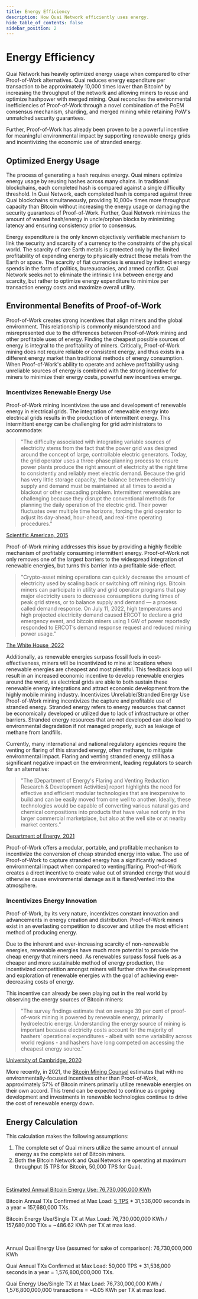 ```yaml
---
title: Energy Efficiency
description: How Quai Network efficiently uses energy.
hide_table_of_contents: false
sidebar_position: 2
---
```


# Energy Efficiency

Quai Network has heavily optimized energy usage when compared to other Proof-of-Work alternatives. Quai reduces energy expenditure per transaction to be approximately 10,000 times lower than Bitcoin\* by increasing the throughput of the network and allowing miners to reuse and optimize hashpower with merged mining. Quai reconciles the environmental inefficiencies of Proof-of-Work through a novel combination of the PoEM consensus mechanism, sharding, and merged mining while retaining PoW's unmatched security guarantees.

Further, Proof-of-Work has already been proven to be a powerful incentive for meaningful environmental impact by supporting renewable energy grids and incentivizing the economic use of stranded energy.

## Optimized Energy Usage

The process of generating a hash requires energy. Quai miners optimize energy usage by reusing hashes across many chains. In traditional blockchains, each completed hash is compared against a single difficulty threshold. In Quai Network, each completed hash is compared against three Quai blockchains simultaneously, providing 10,000+ times more throughput capacity than Bitcoin without increasing the energy usage or damaging the security guarantees of Proof-of-Work. Further, Quai Network minimizes the amount of wasted hash/energy in uncle/orphan blocks by minimizing latency and ensuring consistency prior to consensus.

Energy expenditure is the only known objectively verifiable mechanism to link the security and scarcity of a currency to the constraints of the physical world. The scarcity of rare Earth metals is protected only by the limited profitability of expending energy to physically extract those metals from the Earth or space. The scarcity of fiat currencies is ensured by indirect energy spends in the form of politics, bureaucracies, and armed conflict.
Quai Network seeks not to eliminate the intrinsic link between energy and scarcity, but rather to optimize energy expenditure to minimize per transaction energy costs and maximize overall utility.

## Environmental Benefits of Proof-of-Work

Proof-of-Work creates strong incentives that align miners and the global environment. This relationship is commonly misunderstood and misrepresented due to the differences between Proof-of-Work mining and other profitable uses of energy.
Finding the cheapest possible sources of energy is integral to the profitability of miners. Critically, Proof-of-Work mining does not require reliable or consistent energy, and thus exists in a different energy market than traditional methods of energy consumption. When Proof-of-Work's ability to operate and achieve profitability using unreliable sources of energy is combined with the strong incentive for miners to minimize their energy costs, powerful new incentives emerge.

### Incentivizes Renewable Energy Use

Proof-of-Work mining incentivizes the use and development of renewable energy in electrical grids. The integration of renewable energy into electrical grids results in the production of intermittent energy. This intermittent energy can be challenging for grid administrators to accommodate:

> "The difficulty associated with integrating variable sources of electricity stems from the fact that the power grid was designed around the concept of large, controllable electric generators. Today, the grid operator uses a three-phase planning process to ensure power plants produce the right amount of electricity at the right time to consistently and reliably meet electric demand. Because the grid has very little storage capacity, the balance between electricity supply and demand must be maintained at all times to avoid a blackout or other cascading problem.
> Intermittent renewables are challenging because they disrupt the conventional methods for planning the daily operation of the electric grid. Their power fluctuates over multiple time horizons, forcing the grid operator to adjust its day-ahead, hour-ahead, and real-time operating procedures."

[Scientific American, 2015](https://blogs.scientificamerican.com/plugged-in/renewable-energy-intermittency-explained-challenges-solutions-and-opportunities/)

Proof-of-Work mining addresses this issue by providing a highly flexible mechanism of profitably consuming intermittent energy. Proof-of-Work not only removes one of the largest barriers to the widespread integration of renewable energies, but turns this barrier into a profitable side-effect.

> "Crypto-asset mining operations can quickly decrease the amount of electricity used by scaling back or switching off mining rigs. Bitcoin miners can participate in utility and grid operator programs that pay major electricity users to decrease consumptions during times of peak grid stress, or to balance supply and demand — a process called demand response. On July 11, 2022, high temperatures and high projected electricity demand caused ERCOT to declare a grid emergency event, and bitcoin miners using 1 GW of power reportedly responded to ERCOT’s demand response request and reduced mining power usage."

[The White House, 2022](https://www.whitehouse.gov/wp-content/uploads/2022/09/09-2022-Crypto-Assets-and-Climate-Report.pdf)

Additionally, as renewable energies surpass fossil fuels in cost-effectiveness, miners will be incentivized to mine at locations where renewable energies are cheapest and most plentiful. This feedback loop will result in an increased economic incentive to develop renewable energies around the world, as electrical grids are able to both sustain these renewable energy integrations and attract economic development from the highly mobile mining industry.
Incentivizes Unreliable/Stranded Energy Use
Proof-of-Work mining incentivizes the capture and profitable use of stranded energy. Stranded energy refers to energy resources that cannot be economically developed or utilized due to lack of infrastructure or other barriers. Stranded energy resources that are not developed can also lead to environmental degradation if not managed properly, such as leakage of methane from landfills.

Currently, many international and national regulatory agencies require the venting or flaring of this stranded energy, often methane, to mitigate environmental impact. Flaring and venting stranded energy still has a significant negative impact on the environment, leading regulators to search for an alternative:

> "The [Department of Energy's Flaring and Venting Reduction Research & Development Activities] report highlights the need for effective and efficient modular technologies that are inexpensive to build and can be easily moved from one well to another. Ideally, these technologies would be capable of converting various natural gas and chemical compositions into products that have value not only in the larger commercial marketplace, but also at the well site or at nearby market centers."

[Department of Energy, 2021](https://www.energy.gov/fecm/articles/doe-flaring-and-venting-rd-reducing-emissions-and-developing-valuable-low-carbon)

Proof-of-Work offers a modular, portable, and profitable mechanism to incentivize the conversion of cheap stranded energy into value. The use of Proof-of-Work to capture stranded energy has a significantly reduced environmental impact when compared to venting/flaring. Proof-of-Work creates a direct incentive to create value out of stranded energy that would otherwise cause environmental damage as it is flared/vented into the atmosphere.

### Incentivizes Energy Innovation

Proof-of-Work, by its very nature, incentivizes constant innovation and advancements in energy creation and distribution. Proof-of-Work miners exist in an everlasting competition to discover and utilize the most efficient method of producing energy.

Due to the inherent and ever-increasing scarcity of non-renewable energies, renewable energies have much more potential to provide the cheap energy that miners need. As renewables surpass fossil fuels as a cheaper and more sustainable method of energy production, the incentivized competition amongst miners will further drive the development and exploration of renewable energies with the goal of achieving ever-decreasing costs of energy.

This incentive can already be seen playing out in the real world by observing the energy sources of Bitcoin miners:

> "The survey findings estimate that on average 39 per cent of proof-of-work mining is powered by renewable energy, primarily hydroelectric energy. Understanding the energy source of mining is important because electricity costs account for the majority of hashers' operational expenditures - albeit with some variability across world regions - and hashers have long competed on accessing the cheapest energy source."

[University of Cambridge, 2020](https://www.jbs.cam.ac.uk/faculty-research/centres/alternative-finance/publications/3rd-global-cryptoasset-benchmarking-study/)

More recently, in 2021, the [Bitcoin Mining Counsel](https://www.youtube.com/watch?v=JPai5uoN2tg&themeRefresh=1) estimates that with no environmentally-focused incentives other than Proof-of-Work, approximately 57% of Bitcoin miners primarily utilize renewable energies on their own accord. This trend can be expected to continue as ongoing development and investments in renewable technologies continue to drive the cost of renewable energy down.

## Energy Calculation

This calculation makes the following assumptions:

1. The complete set of Quai miners utilize the same amount of annual energy as the complete set of Bitcoin miners.
2. Both the Bitcoin Network and Quai Network are operating at maximum throughput (5 TPS for Bitcoin, 50,000 TPS for Quai).

<br />

[Estimated Annual Bitcoin Energy Use: 76,730,000,000 KWh](https://digiconomist.net/bitcoin-energy-consumption)

Bitcoin Annual TXs Confirmed at Max Load: [5 TPS](https://www.blockchain.com/explorer/charts/transactions-per-second) * 31,536,000 seconds in a year = 157,680,000 TXs.

Bitcoin Energy Use/Single TX at Max Load: 76,730,000,000 KWh / 157,680,000 TXs = ~486.62 KWh per TX at max load.

<br />

Annual Quai Energy Use (assumed for sake of comparison): 76,730,000,000 KWh

Quai Annual TXs Confirmed at Max Load: 50,000 TPS * 31,536,000 seconds in a year = 1,576,800,000,000 TXs.

Quai Energy Use/Single TX at Max Load: 76,730,000,000 KWh / 1,576,800,000,000 transactions = ~0.05 KWh per TX at max load.
